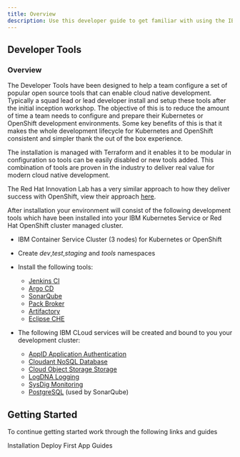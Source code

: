 ```yaml
---
title: Overview
description: Use this developer guide to get familiar with using the IBM Garage for Cloud Developer tools
---
```


## Developer Tools

### Overview

The Developer Tools have been designed to help a team configure a set of popular open source tools that can enable
cloud native development. Typically a squad lead or lead developer install and setup these tools after the
initial inception workshop. The objective of this is to reduce the amount of time a team needs to configure and prepare their Kubernetes or OpenShift development environments.
Some key benefits of this is that it makes the whole development lifecycle for Kubernetes and OpenShift
consistent and simpler thank the out of the box experience.

The installation is managed with Terraform and it enables it to be modular in configuration
so tools can be easily disabled or new tools added. This combination of tools are proven in the
industry to deliver real value for modern cloud native development.

The Red Hat Innovation Lab has a very similar approach to how they deliver success with OpenShift, view their approach [here](https://github.com/rht-labs/labs-ci-cd).

After installation your environment will consist of the following development tools which have been installed into your IBM Kubernetes Service or Red Hat OpenShift cluster managed cluster.

- IBM Container Service Cluster (3 nodes) for Kubernetes or OpenShift
- Create *dev*,*test*,*staging* and *tools* namespaces
- Install the following tools:

    - [Jenkins CI](https://jenkins.io/)
    - [Argo CD](https://argoproj.github.io/argo-cd/)
    - [SonarQube](https://www.sonarqube.org/)
    - [Pack Broker](https://docs.pact.io/)
    - [Artifactory](https://jfrog.com/open-source/)
    - [Eclipse CHE](https://www.eclipse.org/che/)

- The following IBM CLoud services will be created and bound to you your development cluster:

    - [AppID Application Authentication](https://cloud.ibm.com/docs/services/appid?topic=appid-service-access-management)
    - [Cloudant NoSQL Database](https://cloud.ibm.com/docs/services/Cloudant?topic=cloudant-getting-started)
    - [Cloud Object Storage Storage](https://cloud.ibm.com/docs/services/cloud-object-storage?topic=cloud-object-storage-getting-started)
    - [LogDNA Logging](https://cloud.ibm.com/docs/services/Log-Analysis-with-LogDNA?topic=LogDNA-getting-started)
    - [SysDig Monitoring](https://cloud.ibm.com/docs/services/Monitoring-with-Sysdig?topic=Sysdig-getting-started)
    - [PostgreSQL](https://cloud.ibm.com/docs/services/databases-for-postgresql?topic=databases-for-postgresql-about) (used by SonarQube)


## Getting Started

To continue getting started work through the following links and guides

<AnchorLinks>
  <AnchorLink to="getting-started/installation">Installation</AnchorLink>
  <AnchorLink to="getting-started/deploy-app">Deploy First App</AnchorLink>
  <AnchorLink to="guides/overview">Guides</AnchorLink>
</AnchorLinks>

